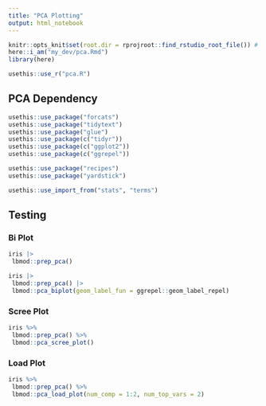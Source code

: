 ```yaml
---
title: "PCA Plotting"
output: html_notebook
---
```


```r
knitr::opts_knit$set(root.dir = rprojroot::find_rstudio_root_file()) # Set WD to Root
here::i_am("my_dev/pca.Rmd")
library(here)
```

```r
usethis::use_r("pca.R")
```


## PCA Dependency 

```r
usethis::use_package("forcats")
usethis::use_package("tidytext")
usethis::use_package("glue")
usethis::use_package(c("tidyr"))
usethis::use_package(c("ggplot2"))
usethis::use_package(c("ggrepel"))

usethis::use_package("recipes")
usethis::use_package("yardstick")
```

```r
usethis::use_import_from("stats", "terms")
```

## Testing


### Bi Plot

```r
iris |> 
 lbmod::prep_pca()
```


```r
iris |> 
 lbmod::prep_pca() |> 
 lbmod::pca_biplot(geom_label_fun = ggrepel::geom_label_repel)
```

### Scree Plot

```r
iris %>%
 lbmod::prep_pca() %>%
 lbmod::pca_scree_plot()
```

### Load Plot


```r
iris %>%
 lbmod::prep_pca() %>% 
 lbmod::pca_load_plot(num_comp = 1:2, num_top_vars = 2)
```

